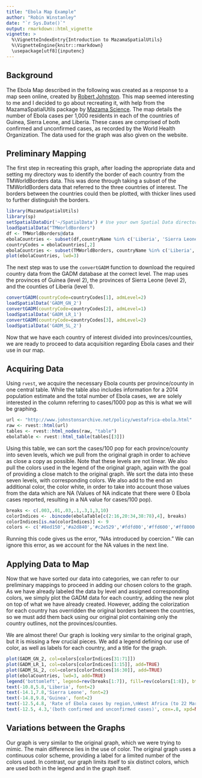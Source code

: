 ```yaml
---
title: "Ebola Map Example"
author: "Robin Winstanley"
date: "`r Sys.Date()`"
output: rmarkdown::html_vignette
vignette: >
  %\VignetteIndexEntry{Introduction to MazamaSpatialUtils}
  %\VignetteEngine{knitr::rmarkdown}
  \usepackage[utf8]{inputenc}
---
```


## Background

The Ebola Map described in the following was created as a response to a map seen online,
created by [Robert Johnston](http://www.johnstonsarchive.net/policy/westafrica-ebola.html). 
This map seemed interesting to me and I decided to go about recreating it, with help from
the MazamaSpatialUtils package by [Mazama Science](http://mazamascience.com). The map details
the number of Ebola cases per 1,000 residents in each of the countries of Guinea, Sierra Leone,
and Liberia. These cases are comprised of both confirmed and unconfirmed cases, as recorded
by the World Health Organization. The data used for the graph was also given on the website. 


## Preliminary Mapping

The first step in recreating this graph, after loading the appropriate data and setting my 
directory was to identify the border of each country from the TMWorldBorders data. This was done
through taking a subset of the TMWorldBorders data that referred to the three countries of 
interest. The borders between the countries could then be plotted, with thicker lines used to 
further distinguish the borders.

```r
library(MazamaSpatialUtils)
library(sp)
setSpatialDataDir('~/SpatialData') # Use your own Spatial Data directory
loadSpatialData("TMWorldBorders")
df <- TMWorldBorders@data
ebolaCountries <- subset(df,countryName %in% c('Liberia', 'Sierra Leone', 'Guinea'))
countryCodes = ebolaCountries[,2]
ebolaCountries <- subset(TMWorldBorders, countryName %in% c('Liberia', 'Sierra Leone', 'Guinea'))
plot(ebolaCountries, lwd=3)
```

The next step was to use the `convertGADM` function to download the required country data from the
GADM database at the correct level. The map uses the provinces of Guinea (level 2), the provinces 
of Sierra Leone (level 2), and the counties of Liberia (level 1).

```r
convertGADM(countryCode=countryCodes[1], admLevel=2)
loadSpatialData('GADM_GN_2')
convertGADM(countryCode=countryCodes[2], admLevel=1)
loadSpatialData('GADM_LR_1')
convertGADM(countryCode=countryCodes[3], admLevel=2)
loadSpatialData('GADM_SL_2')
```

Now that we have each country of interest divided into provinces/counties, we are ready to proceed
to data acquisition regarding Ebola cases and their use in our map.

## Acquiring Data

Using `rvest`, we acquire the necessary Ebola counts per province/county in one central table. While
the table also includes information for a 2014 population estimate and the total number of Ebola cases,
we are solely interested in the column referring to cases/1000 pop as this is what we will be graphing.

```r
url <- "http://www.johnstonsarchive.net/policy/westafrica-ebola.html"
raw <- rvest::html(url)
tables <- rvest::html_nodes(raw, "table")
ebolaTable <- rvest::html_table(tables[[3]])
```

Using this table, we can sort the cases/100 pop for each province/county into seven levels, which we
pull from the original graph in order to achieve as close a copy as possible. Note that these levels 
are not linear. We also pull the colors used in the legend of the original graph, again with the goal
of providing a close match to the original graph. We sort the data into these seven levels, with 
corresponding colors. We also add to the end an additional color, the color white, in order to take 
into account those values from the data which are NA (Values of NA indicate that there were 0 Ebola
cases reported, resulting in a NA value for cases/100 pop).

```r
breaks <- c(.003,.01,.03,.1,.3,1,3,10)
colorIndices <- .bincode(ebolaTable[c(2:16,20:34,38:78),4], breaks)
colorIndices[is.na(colorIndices)] <- 9
colors <- c('#8ed150','#a2d840','#c2e529','#fdfd00','#ffd600','#ff8000','#f40000','#97547e','#ffffff')
```

Running this code gives us the error, "NAs introduced by coercion." We can ignore this error, as we 
account for the NA values in the next line.

## Applying Data to Map


Now that we have sorted our data into categories, we can refer to our preliminary mappings to
proceed in adding our chosen colors to the graph. As we have already labeled the data by level
and assigned corresponding colors, we simply plot the GADM data for each country, adding the
new plot on top of what we have already created. However, adding the colorization for each country has overridden the original borders between 
the countries, so we must add them back using our original plot containing only the country
outlines, not the provinces/counties.


We are almost there! Our graph is looking very similar to the original graph, but it is missing
a few crucial pieces. We add a legend defining our use of color, as well as labels for each
country, and a title for the graph.

```r
plot(GADM_GN_2, col=colors[colorIndices[31:71]])
plot(GADM_LR_1, col=colors[colorIndices[1:15]], add=TRUE)
plot(GADM_SL_2, col=colors[colorIndices[16:30]], add=TRUE)
plot(ebolaCountries, lwd=3, add=TRUE)
legend('bottomleft', legend=rev(breaks[1:7]), fill=rev(colors[1:8]), bty='n', title='case rate per\n1000 pop')
text(-10.8,5.8,'Liberia', font=2)
text(-14.1,7.8,'Sierra Leone', font=2)
text(-14.8,9.8,'Guinea', font=2)
text(-12.5,4.8, 'Rate of Ebola cases by region,\nWest Africa (to 22 Mar 2015)',)
text(-12.5, 4.3,'(both confirmed and unconfirmed cases)', cex=.8, xpd=NA)
```

## Variations between the Graphs

Our graph is very similar to the original graph, which we were trying to mimic. The main
difference lies in the use of color. The original graph uses a continuous color scheme, providing a
label for a limited number of the colors used. In contrast, our graph limits itself to six distinct
colors, which are used both in the legend and in the graph itself.